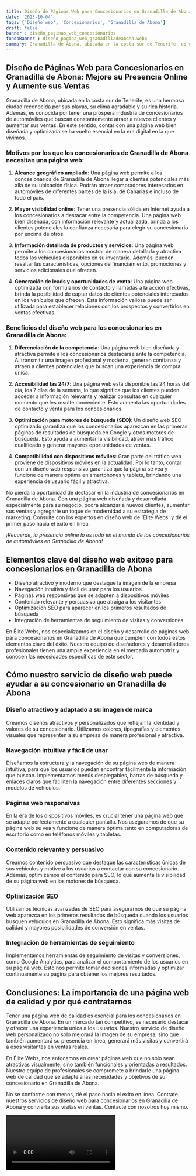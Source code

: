 ```yaml
---
title: Diseño de Páginas Web para Concesionarios en Granadilla de Abona
date: '2023-10-04'
tags: ['Diseño web', 'Concesionarios', 'Granadilla de Abona']
draft: false
banner : diseño_paginas_web_concesionarios
fondoBanner : diseño_pagina_web_granadilladeabona.webp
summary: Granadilla de Abona, ubicada en la costa sur de Tenerife, es una hermosa ciudad reconocida por sus playas, su clima agradable y su rica historia. Además, es conocida por tener una próspera industria de concesionarios de automóviles que buscan constantemente atraer a nuevos clientes y aumentar sus ventas. En este sentido, contar con una página web bien diseñada y optimizada se ha vuelto esencial en la era digital en la que vivimos.
---
```


## Diseño de Páginas Web para Concesionarios en Granadilla de Abona: Mejore su Presencia Online y Aumente sus Ventas

Granadilla de Abona, ubicada en la costa sur de Tenerife, es una hermosa ciudad reconocida por sus playas, su clima agradable y su rica historia. Además, es conocida por tener una próspera industria de concesionarios de automóviles que buscan constantemente atraer a nuevos clientes y aumentar sus ventas. En este sentido, contar con una página web bien diseñada y optimizada se ha vuelto esencial en la era digital en la que vivimos.

### Motivos por los que los concesionarios de Granadilla de Abona necesitan una página web:

1. **Alcance geográfico ampliado**: Una página web permite a los concesionarios de Granadilla de Abona llegar a clientes potenciales más allá de su ubicación física. Podrán atraer compradores interesados en automóviles de diferentes partes de la isla, de Canarias e incluso de todo el país.

2. **Mayor visibilidad online**: Tener una presencia sólida en Internet ayuda a los concesionarios a destacar entre la competencia. Una página web bien diseñada, con información relevante y actualizada, brinda a los clientes potenciales la confianza necesaria para elegir su concesionario por encima de otros.

3. **Información detallada de productos y servicios**: Una página web permite a los concesionarios mostrar de manera detallada y atractiva todos los vehículos disponibles en su inventario. Además, pueden resaltar las características, opciones de financiamiento, promociones y servicios adicionales que ofrecen.

4. **Generación de leads y oportunidades de venta**: Una página web optimizada con formularios de contacto y llamadas a la acción efectivas, brinda la posibilidad de captar datos de clientes potenciales interesados en los vehículos que ofrecen. Esta información valiosa puede ser utilizada para establecer relaciones con los prospectos y convertirlos en ventas efectivas.

### Beneficios del diseño web para los concesionarios en Granadilla de Abona:

1. **Diferenciación de la competencia**: Una página web bien diseñada y atractiva permite a los concesionarios destacarse ante la competencia. Al transmitir una imagen profesional y moderna, generan confianza y atraen a clientes potenciales que buscan una experiencia de compra única.

2. **Accesibilidad las 24/7**: Una página web está disponible las 24 horas del día, los 7 días de la semana, lo que significa que los clientes pueden acceder a información relevante y realizar consultas en cualquier momento que les resulte conveniente. Esto aumenta las oportunidades de contacto y venta para los concesionarios.

3. **Optimización para motores de búsqueda (SEO)**: Un diseño web SEO optimizado garantiza que los concesionarios aparezcan en las primeras páginas de resultados de búsqueda en Google y otros motores de búsqueda. Esto ayuda a aumentar la visibilidad, atraer más tráfico cualificado y generar mayores oportunidades de ventas.

4. **Compatibilidad con dispositivos móviles**: Gran parte del tráfico web proviene de dispositivos móviles en la actualidad. Por lo tanto, contar con un diseño web responsivo garantiza que la página se vea y funcione de manera óptima en smartphones y tablets, brindando una experiencia de usuario fácil y atractiva.

No pierda la oportunidad de destacar en la industria de concesionarios en Granadilla de Abona. Con una página web diseñada y desarrollada especialmente para su negocio, podrá alcanzar a nuevos clientes, aumentar sus ventas y agregarle un toque de modernidad a su estrategia de marketing. Consulte con los expertos en diseño web de 'Élite Webs' y dé el primer paso hacia el éxito en línea.

*¡Recuerde, la presencia online lo es todo en el mundo de los concesionarios de automóviles en Granadilla de Abona!*

<GifSeo />

<Cta />

## Elementos clave del diseño web exitoso para concesionarios en Granadilla de Abona
- Diseño atractivo y moderno que destaque la imagen de la empresa
- Navegación intuitiva y fácil de usar para los usuarios
- Páginas web responsivas que se adapten a dispositivos móviles
- Contenido relevante y persuasivo que atraiga a los visitantes
- Optimización SEO para aparecer en los primeros resultados de búsqueda
- Integración de herramientas de seguimiento de visitas y conversiones

En Élite Webs, nos especializamos en el diseño y desarrollo de páginas web para concesionarios en Granadilla de Abona que cumplen con todos estos elementos clave del éxito. Nuestro equipo de diseñadores y desarrolladores profesionales tienen una amplia experiencia en el mercado automotriz y conocen las necesidades específicas de este sector.

## Cómo nuestro servicio de diseño web puede ayudar a su concesionario en Granadilla de Abona

### Diseño atractivo y adaptado a su imagen de marca
Creamos diseños atractivos y personalizados que reflejan la identidad y valores de su concesionario. Utilizamos colores, tipografías y elementos visuales que representen a su empresa de manera profesional y atractiva.

### Navegación intuitiva y fácil de usar
Diseñamos la estructura y la navegación de su página web de manera intuitiva, para que los usuarios puedan encontrar fácilmente la información que buscan. Implementamos menús desplegables, barras de búsqueda y enlaces claros que faciliten la navegación entre diferentes secciones y modelos de vehículos.

### Páginas web responsivas
En la era de los dispositivos móviles, es crucial tener una página web que se adapte perfectamente a cualquier pantalla. Nos aseguramos de que su página web se vea y funcione de manera óptima tanto en computadoras de escritorio como en teléfonos móviles y tabletas.

### Contenido relevante y persuasivo
Creamos contenido persuasivo que destaque las características únicas de sus vehículos y motive a los usuarios a contactar con su concesionario. Además, optimizamos el contenido para SEO, lo que aumenta la visibilidad de su página web en los motores de búsqueda.

### Optimización SEO
Utilizamos técnicas avanzadas de SEO para asegurarnos de que su página web aparezca en los primeros resultados de búsqueda cuando los usuarios busquen vehículos en Granadilla de Abona. Esto significa más visitas de calidad y mayores posibilidades de conversión en ventas.

### Integración de herramientas de seguimiento
Implementamos herramientas de seguimiento de visitas y conversiones, como Google Analytics, para analizar el comportamiento de los usuarios en su página web. Esto nos permite tomar decisiones informadas y optimizar continuamente su página para obtener los mejores resultados.

## Conclusiones: La importancia de una página web de calidad y por qué contratarnos

Tener una página web de calidad es esencial para los concesionarios en Granadilla de Abona. En un mercado tan competitivo, es necesario destacar y ofrecer una experiencia única a los usuarios. Nuestro servicio de diseño web personalizado no solo mejorará la imagen de su empresa, sino que también aumentará su presencia en línea, generará más visitas y convertirá a esos visitantes en ventas reales.

En Élite Webs, nos enfocamos en crear páginas web que no solo sean atractivas visualmente, sino también funcionales y orientadas a resultados. Nuestro equipo de profesionales se compromete a brindarle una página web de calidad que se adapte a las necesidades y objetivos de su concesionario en Granadilla de Abona.

No se conforme con menos, dé el paso hacia el éxito en línea. Contrate nuestros servicios de diseño web para concesionarios en Granadilla de Abona y convierta sus visitas en ventas. Contacte con nosotros hoy mismo.

<Video />

<CtaBot job='Concesionarios' city='Granadilla de Abona'/>

<Gmaps query='Granadilla de Abona+españa+maps' />